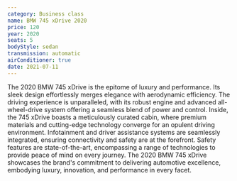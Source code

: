 ```yaml
---
category: Business class
name: BMW 745 xDrive 2020
price: 120
year: 2020
seats: 5
bodyStyle: sedan
transmission: automatic
airConditioner: true
date: 2021-07-11
---
```

The 2020 BMW 745 xDrive is the epitome of luxury and performance. Its sleek design effortlessly merges elegance with aerodynamic efficiency. The driving experience is unparalleled, with its robust engine and advanced all-wheel-drive system offering a seamless blend of power and control. Inside, the 745 xDrive boasts a meticulously curated cabin, where premium materials and cutting-edge technology converge for an opulent driving environment. Infotainment and driver assistance systems are seamlessly integrated, ensuring connectivity and safety are at the forefront. Safety features are state-of-the-art, encompassing a range of technologies to provide peace of mind on every journey. The 2020 BMW 745 xDrive showcases the brand's commitment to delivering automotive excellence, embodying luxury, innovation, and performance in every facet.